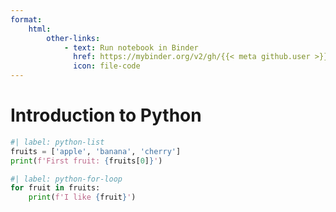 ```yaml
---
format:
    html:
        other-links:
            - text: Run notebook in Binder
              href: https://mybinder.org/v2/gh/{{< meta github.user >}}/{{< meta github.repo >}}/{{< meta github.branch >}}/?urlpath=lab/tree/notebooks/lecture1/introduction.ipynb
              icon: file-code
---
```


# Introduction to Python

```python
#| label: python-list
fruits = ['apple', 'banana', 'cherry']
print(f'First fruit: {fruits[0]}')
```

```python
#| label: python-for-loop
for fruit in fruits:
    print(f'I like {fruit}')
```